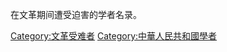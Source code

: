 {{Catnav|頁面分類|人物|各國人物|中国人|文革时期人物|文革受难者}}

在文革期间遭受迫害的学者名录。

[[Category:文革受难者|Category:文革受难者]]
[[Category:中華人民共和國學者|Category:中華人民共和國學者]]